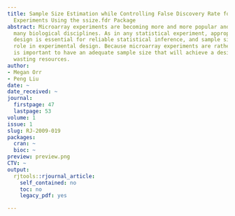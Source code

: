 ```yaml
---
title: Sample Size Estimation while Controlling False Discovery Rate for Microarray
  Experiments Using the ssize.fdr Package
abstract: Microarray experiments are becoming more and more popular and critical in
  many biological disciplines. As in any statistical experiment, appropriate experimental
  design is essential for reliable statistical inference, and sample size has a crucial
  role in experimental design. Because microarray experiments are rather costly, it
  is important to have an adequate sample size that will achieve a desired power without
  wasting resources.
author:
- Megan Orr
- Peng Liu
date: ~
date_received: ~
journal:
  firstpage: 47
  lastpage: 53
volume: 1
issue: 1
slug: RJ-2009-019
packages:
  cran: ~
  bioc: ~
preview: preview.png
CTV: ~
output:
  rjtools::rjournal_article:
    self_contained: no
    toc: no
    legacy_pdf: yes

---
```

